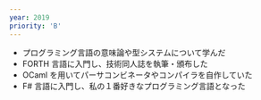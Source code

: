 ```yaml
---
year: 2019
priority: 'B'
---
```


-   プログラミング言語の意味論や型システムについて学んだ
-   FORTH 言語に入門し、技術同人誌を執筆・頒布した
-   OCaml を用いてパーサコンビネータやコンパイラを自作していた
-   F# 言語に入門し、私の１番好きなプログラミング言語となった
